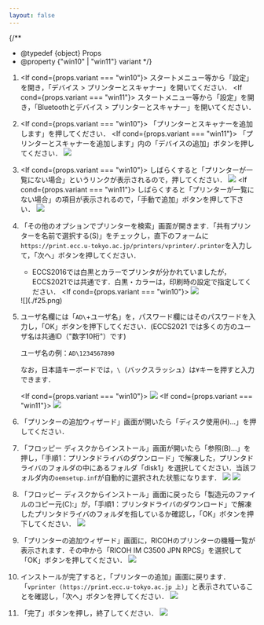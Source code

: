 ```yaml
---
layout: false
---
```



{/**
  * @typedef {object} Props
  * @property {"win10" | "win11"} variant
  */}

1.  <If cond={props.variant === "win10"}>
    スタートメニュー等から「設定」を開き，「デバイス > プリンターとスキャナー」を開いてください．
    </If>
    <If cond={props.variant === "win11"}>
    スタートメニュー等から「設定」を開き，「Bluetoothとデバイス > プリンターとスキャナー」を開いてください．
    </If>
1.  <If cond={props.variant === "win10"}>
    「プリンターとスキャナーを追加します」を押してください．
    </If>
    <If cond={props.variant === "win11"}>
    「プリンターとスキャナーを追加します」内の「デバイスの追加」ボタンを押してください．
    ![](./f23.png)
    </If>
1.  <If cond={props.variant === "win10"}>
    しばらくすると「プリンターが一覧にない場合」というリンクが表示されるので，押してください．
    ![](./f9.png)
    </If>
    <If cond={props.variant === "win11"}>
    しばらくすると「プリンターが一覧にない場合」の項目が表示されるので，「手動で追加」ボタンを押して下さい．
    ![](./f24.png)
    </If>
1. 「その他のオプションでプリンターを検索」画面が開きます．「共有プリンターを名前で選択する(S)」をチェックし，直下のフォームに`https://print.ecc.u-tokyo.ac.jp/printers/vprinter/.printer`を入力して，「次へ」ボタンを押してください．
    - ECCS2016では白黒とカラーでプリンタが分かれていましたが，ECCS2021では共通です．白黒・カラーは，印刷時の設定で指定してください．
    <If cond={props.variant === "win10"}>
    ![](./f11.png)
    </If>
    <If cond={props.variant === "win11"}>
    ![](./f25.png)
    </If>
1. ユーザ名欄には「`AD\`+ユーザ名」を，パスワード欄にはそのパスワードを入力し，「OK」ボタンを押下してください．(ECCS2021 では多くの方のユーザ名は共通ID（"数字10桁"）です)

    ユーザ名の例：`AD\1234567890`

    なお，日本語キーボードでは，`\`（バックスラッシュ）は`¥`キーを押すと入力できます．

    <If cond={props.variant === "win10"}>
    ![](./f12.png)
    </If>
    <If cond={props.variant === "win11"}>
    ![](./f26.png)
    </If>

1. 「プリンターの追加ウィザード」画面が開いたら「ディスク使用(H)...」を押してください．
1. 「フロッピー ディスクからインストール」画面が開いたら「参照(B)...」を押し，「手順1：プリンタドライバのダウンロード」で解凍した，プリンタドライバのフォルダの中にあるフォルダ「disk1」を選択してください．当該フォルダ内の`oemsetup.inf`が自動的に選択された状態になります．
    ![](./f14.png)
    ![](./f13.png)
1. 「フロッピー ディスクからインストール」画面に戻ったら「製造元のファイルのコピー元(C):」が，「手順1：プリンタドライバのダウンロード」で解凍したプリンタドライバのフォルダを指しているか確認し，「OK」ボタンを押下してください．
    ![](./f14.png)
1. 「プリンターの追加ウィザード」画面に，RICOHのプリンターの機種一覧が表示されます．その中から「RICOH IM C3500 JPN RPCS」を選択して「OK」ボタンを押してください．
    ![](./f15.png)
1. インストールが完了すると，「プリンターの追加」画面に戻ります．「`vprinter (https://print.ecc.u-tokyo.ac.jp 上)`」と表示されていることを確認し，「次へ」ボタンを押してください．
    ![](./f16.png)
1. 「完了」ボタンを押し，終了してください．
    ![](./f17.png)
